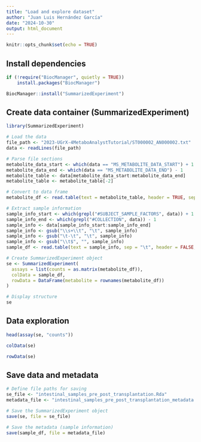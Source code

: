 ```yaml
---
title: "Load and explore dataset"
author: "Juan Luis Hernández García"
date: "2024-10-30"
output: html_document
---
```


```r
knitr::opts_chunk$set(echo = TRUE)
```

## Install dependencies

```r
if (!require("BiocManager", quietly = TRUE))
    install.packages("BiocManager")

BiocManager::install("SummarizedExperiment")
```


## Create data container (SummarizedExperiment)

```r
library(SummarizedExperiment)

# Load the data
file_path <- "2023-UGrX-4MetaboAnalystTutorial/ST000002_AN000002.txt"
data <- readLines(file_path)

# Parse file sections
metabolite_data_start <- which(data == "MS_METABOLITE_DATA_START") + 1
metabolite_data_end <- which(data == "MS_METABOLITE_DATA_END") - 1
metabolite_table <- data[metabolite_data_start:metabolite_data_end]
metabolite_table <- metabolite_table[-2]

# Convert to data frame
metabolite_df <- read.table(text = metabolite_table, header = TRUE, sep = "\t", row.names = 1)

# Extract sample information
sample_info_start <- which(grepl("#SUBJECT_SAMPLE_FACTORS", data)) + 1
sample_info_end <- which(grepl("#COLLECTION", data)) - 1
sample_info <- data[sample_info_start:sample_info_end]
sample_info <- gsub("\\s+\\t", "\t", sample_info)
sample_info <- gsub("\t-\t", "\t", sample_info)
sample_info <- gsub("\\t$", "", sample_info)
sample_df <- read.table(text = sample_info, sep = "\t", header = FALSE, col.names = c("Subject","Sample", "Factors"))

# Create SummarizedExperiment object
se <- SummarizedExperiment(
  assays = list(counts = as.matrix(metabolite_df)),
  colData = sample_df,
  rowData = DataFrame(metabolite = rownames(metabolite_df))
)

# Display structure
se
```

## Data exploration

```r
head(assay(se, "counts"))
```

```r
colData(se)
```

```r
rowData(se)
```


## Save data and metadata
```r
# Define file paths for saving
se_file <- "intestinal_samples_pre_post_transplantation.Rda"
metadata_file <- "intestinal_samples_pre_post_transplantation_metadata.Rda"

# Save the SummarizedExperiment object
save(se, file = se_file)

# Save the metadata (sample information)
save(sample_df, file = metadata_file)
```

